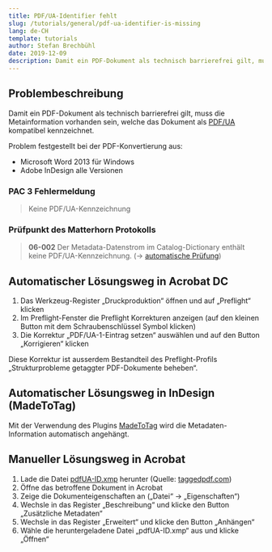 ```yaml
---
title: PDF/UA-Identifier fehlt
slug: /tutorials/general/pdf-ua-identifier-is-missing
lang: de-CH
template: tutorials
author: Stefan Brechbühl
date: 2019-12-09
description: Damit ein PDF-Dokument als technisch barrierefrei gilt, muss die Metainformation vorhanden sein, welche das Dokument als PDF/UA kompatibel kennzeichnet.
---
```

## Problembeschreibung

Damit ein PDF-Dokument als technisch barrierefrei gilt, muss die Metainformation vorhanden sein, welche das Dokument als [PDF/UA](https://accessible-pdf.info/de/glossar/#pdf-ua) kompatibel kennzeichnet.

Problem festgestellt bei der PDF-Konvertierung aus:

- Microsoft Word 2013 für Windows
- Adobe InDesign alle Versionen

### PAC 3 Fehlermeldung

> Keine PDF/UA-Kennzeichnung

### Prüfpunkt des Matterhorn Protokolls

> **06-002** Der Metadata-Datenstrom im Catalog-Dictionary enthält keine PDF/UA-Kennzeichnung. (→ [automatische Prüfung](https://accessible-pdf.info/de/glossar/#automatische-pruefung))

## Automatischer Lösungsweg in Acrobat DC

1. Das Werkzeug-Register „Druckproduktion“ öffnen und auf „Preflight“ klicken
2. Im Preflight-Fenster die Preflight Korrekturen anzeigen (auf den kleinen Button mit dem Schraubenschlüssel Symbol klicken)
3. Die Korrektur „PDF/UA-1-Eintrag setzen“ auswählen und auf den Button „Korrigieren“ klicken

Diese Korrektur ist ausserdem Bestandteil des Preflight-Profils „Strukturprobleme getaggter PDF-Dokumente beheben“.

## Automatischer Lösungsweg in InDesign (MadeToTag)

Mit der Verwendung des Plugins [MadeToTag](https://www.axaio.com/doku.php/de:products:madetotag) wird die Metadaten-Information automatisch angehängt.

## Manueller Lösungsweg in Acrobat

1. Lade die Datei [pdfUA-ID.xmp](https://taggedpdf.com/xmp/pdfUA-ID.xmp) herunter (Quelle: [taggedpdf.com](https://taggedpdf.com/508-pdf-help-center/pdfua-identifier-missing/))
2. Öffne das betroffene Dokument in Acrobat
3. Zeige die Dokumenteigenschaften an („Datei“ → „Eigenschaften“)
4. Wechsle in das Register „Beschreibung“ und klicke den Button „Zusätzliche Metadaten“
5. Wechsle in das Register „Erweitert“ und klicke den Button „Anhängen“
6. Wähle die heruntergeladene Datei „pdfUA-ID.xmp“ aus und klicke „Öffnen“